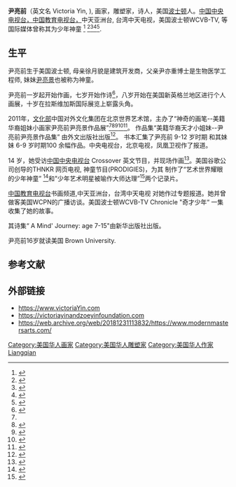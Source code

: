 
'''尹亮前'''（英文名 Victoria Yin, {{bd|1997年||}}), 画家，雕塑家，诗人，美国[[波士顿|波士顿]]人。[[中国中央电视台|中国中央电视台，]][[中国教育电视台|中国教育电视台]][[中国教育电视台|，]]中天亚洲台, 台湾中天电视，美国波士顿WCVB-TV, 等国际媒体曾称其为少年神童 <ref>{{cite news |title=神童姐妹尹亮前尹亮景, 中央电视台 |url=https://www.youtube.com/watch?v=3GkffYdXb3M |agency=中国中央电视台 |accessdate=2018-11-20 |archive-date=2017-08-06 |archive-url=https://web.archive.org/web/20170806041915/https://www.youtube.com/watch?v=3GkffYdXb3M&list=LLcsViSQGbW_QwAvcAfxMCXw |dead-url=no }}</ref>
<ref>{{cite news |title=神奇的画笔－少年画家尹亮前尹亮景小姐妹 |url=https://www.youtube.com/watch?v=mIqhBjjqYgQ |agency=中国教育台 |accessdate=2018-11-20 |archive-date=2016-06-03 |archive-url=https://web.archive.org/web/20160603125145/https://www.youtube.com/watch?v=mIqhBjjqYgQ |dead-url=no }}</ref><ref>{{cite news |title=遇見未來城市／天才小姊妹　無師自通畫畫賺進數千萬 |url=https://www.youtube.com/watch?v=hhNunZelH8Q |agency=中天新闻 |accessdate=2018-11-20 |archive-date=2020-03-01 |archive-url=https://web.archive.org/web/20200301220745/https://www.youtube.com/watch?v=hhNunZelH8Q |dead-url=no }}</ref><ref name=神奇的畫筆>{{cite news |title=神奇的畫筆：美籍華裔小姐妹尹亮前·尹亮景作品展 |url=http://artbank.people.com.cn/BIG5/209282/222947/15921189.html |agency=人民网 |access-date=2018-11-20 |archive-url=https://web.archive.org/web/20181121021831/http://artbank.people.com.cn/BIG5/209282/222947/15921189.html |archive-date=2018-11-21 |dead-url=yes }}</ref><ref>{{cite web |title=少年艺术之星被比做艺术大师达利 |url=https://www.youtube.com/watch?v=_JBo98pErBg |accessdate=2018-11-18 |archive-date=2018-09-29 |archive-url=https://web.archive.org/web/20180929021806/https://www.youtube.com/watch?v=_JBo98pErBg |dead-url=no }}</ref>.

==生平==
尹亮前生于美国波士顿, 母亲徐月貌是建筑开发商，父亲尹亦重博士是生物医学工程师, 妹妹[[尹亮景|尹亮景]]也被称为神童。

尹亮前一岁起开始作画，七岁开始作诗<ref>{{cite book |title=Victoria Yin A Mind's Journey age 7-15 |date=2013 |publisher=新华出版社 |isbn= 7516605808}}</ref>，八岁开始在美国新英格兰地区进行个人画展，十岁在拉斯维加斯国际展览上崭露头角。 

2011年，[[中华人民共和国文化部|文化部]]中国对外文化集团在北京世界艺术馆，主办了“神奇的画笔--美籍华裔姐妹小画家尹亮前尹亮景作品展”<ref name=神奇的畫筆/><ref>{{cite web |title=美籍华裔小姐妹尹亮前•尹亮景作品展举办 |url=http://collection.sina.com.cn/zlxx/20111017/101241835.shtml |website=新浪网 |accessdate=2018-11-20 |archive-date=2018-11-21 |archive-url=https://web.archive.org/web/20181121022021/http://collection.sina.com.cn/zlxx/20111017/101241835.shtml |dead-url=no }}</ref><ref>{{cite web |title=美籍华裔尹氏小姐妹在中国办绘画展 |url=http://www.chinanews.com/hr/2011/10-16/3391867.shtml |website=中国新闻网 |publisher=中国新闻网 |accessdate=2018-11-20 |archive-date=2018-11-21 |archive-url=https://web.archive.org/web/20181121115946/http://www.chinanews.com/hr/2011/10-16/3391867.shtml |dead-url=no }}</ref><ref>{{cite web |title=画坛传奇小姐妹——尹亮前、尹亮景 |url=http://blog.artintern.net/article/498096 |website=艺术国际 |access-date=2018-11-20 |archive-url=https://web.archive.org/web/20181121092620/http://blog.artintern.net/article/498096 |archive-date=2018-11-21 |dead-url=yes }}</ref><ref>{{cite web |title=神奇的画笔——美籍华裔小姐妹尹亮前•尹亮景作品展 |url=https://news.artron.net/20111018/n195964.html |website=www.artron.net |accessdate=2018-11-20 |archive-date=2018-11-21 |archive-url=https://web.archive.org/web/20181121072749/https://news.artron.net/20111018/n195964.html |dead-url=no }}</ref>。 作品集“美籍华裔天才小姐妹--尹亮前尹亮景作品集” 由外文出版社出版<ref>{{cite book |author1=尹亮前尹亮景 |title=美国华裔天才小姐妹尹亮前尹亮景 |publisher=外文出版社 |location=北京 |isbn=9787119043319}}</ref>。 书本汇集了尹亮前 9-12 岁时期 和其妹妹 6-9 岁时期100 余幅作品。中央电视台，北京电视，凤凰卫视作了报道。 

14 岁，她受访[[中国中央电视台|中国中央电视台]] Crossover 英文节目，并现场作画<ref>{{cite news |title=Internationally Known Child Prodigy Siblings, Victoria Yin and Zoe Yin, CCTV Cross Over Part 1 |url=https://www.youtube.com/watch?v=wxSvmulcm8U |agency=中国中央电视台 |accessdate=2018-11-20 |archive-date=2017-07-21 |archive-url=https://web.archive.org/web/20170721031844/https://www.youtube.com/watch?v=wxSvmulcm8U&list=PL2AF00D3253A694B9 |dead-url=no }}</ref>。美国谷歌公司创导的THNKR 网页电视, 神童节目(PRODIGIES)，为其 制作了“艺术世界耀眼的少年神童” <ref>{{cite web |title=Young Prodigies Dazzle The Art World |url=https://www.youtube.com/watch?v=CwXSWsC60lY |website=THNKR |accessdate=2018-11-20 |archive-date=2018-12-02 |archive-url=https://web.archive.org/web/20181202230054/https://www.youtube.com/watch?v=CwXSWsC60lY |dead-url=no }}</ref>和"少年艺术明星被喻作大师达理”<ref>{{cite web |title=TEEN ART STAR COMPARED TO DALI |url=https://www.youtube.com/watch?v=_JBo98pErBg |website=THNKR |accessdate=2018-11-18 |archive-date=2018-09-29 |archive-url=https://web.archive.org/web/20180929021806/https://www.youtube.com/watch?v=_JBo98pErBg |dead-url=no }}</ref>两个记录片。

[[中国教育电视台|中国教育电视台]]书画频道,中天亚洲台，台湾中天电视 对她作过专题报道。她并曾做客美国WCPN的广播访谈。美国波士顿WCVB-TV Chronicle "奇才少年“ 一集收集了她的故事。

其诗集“  A Mind' Journey: age 7-15"由新华出版社出版。

尹亮前16岁就读美国 Brown University.

== 参考文献 ==
{{reflist|2}}

== 外部链接 ==
* https://www.victoriaYin.com {{Wayback|url=https://www.victoriayin.com/ |date=20180929021755 }}
* https://victoriayinandzoeyinfoundation.com {{Wayback|url=https://victoriayinandzoeyinfoundation.com/ |date=20201021220844 }}
* https://web.archive.org/web/20181231113832/https://www.modernmastersarts.com/


{{DEFAULTSORT: Yinliangqian}}
[[Category:美国华人画家|Category:美国华人画家]]
[[Category:美国华人雕塑家|Category:美国华人雕塑家]]
[[Category:美国华人作家|Category:美国华人作家]]
[[Category:尹姓|Liangqian]]